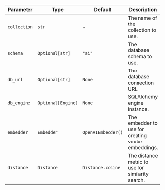 | Parameter    | Type               | Default            | Description                                         |
| ------------ | ------------------ | ------------------ | --------------------------------------------------- |
| `collection` | `str`              | -                  | The name of the collection to use.                  |
| `schema`     | `Optional[str]`    | `"ai"`             | The database schema to use.                         |
| `db_url`     | `Optional[str]`    | `None`             | The database connection URL.                        |
| `db_engine`  | `Optional[Engine]` | `None`             | SQLAlchemy engine instance.                         |
| `embedder`   | `Embedder`         | `OpenAIEmbedder()` | The embedder to use for creating vector embeddings. |
| `distance`   | `Distance`         | `Distance.cosine`  | The distance metric to use for similarity search.   |
